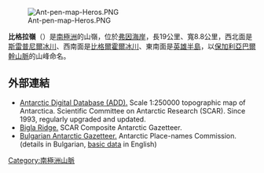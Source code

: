 [[Image:Ant-pen-map-Heros.PNG|thumb]]

'''比格拉嶺'''（{{lang-en|Bigla Ridge}}）是[[南極洲|南極洲]]的山嶺，位於[[弗因海岸|弗因海岸]]，長19公里、寬8.8公里，西北面是[[斯雷普尼爾冰川|斯雷普尼爾冰川]]、西南面是[[比格爾霍爾冰川|比格爾霍爾冰川]]、東南面是[[英雄半島|英雄半島]]，以[[保加利亞|保加利亞]][[巴爾幹山脈|巴爾幹山脈]]的山峰命名。

{{coord|66|32|00|S|63|57|00|W|display=title}}

==外部連結==
* [http://www.add.scar.org Antarctic Digital Database (ADD).] {{Wayback|url=http://www.add.scar.org/ |date=20170305000653 }} Scale 1:250000 topographic map of Antarctica. Scientific Committee on Antarctic Research (SCAR). Since 1993, regularly upgraded and updated.
* [https://data.aad.gov.au/aadc/gaz/scar/display_name.cfm?gaz_id=137648 Bigla Ridge.] {{Wayback|url=https://data.aad.gov.au/aadc/gaz/scar/display_name.cfm?gaz_id=137648 |date=20170922100617 }} SCAR Composite Antarctic Gazetteer.
* [http://apcbg.org/gazet-bg.doc Bulgarian Antarctic Gazetteer.] {{Wayback|url=http://apcbg.org/gazet-bg.doc |date=20160206203828 }} Antarctic Place-names Commission. (details in Bulgarian, [http://apcbg.org/gazet.htm basic data] {{Wayback|url=http://apcbg.org/gazet.htm |date=20160304071225 }} in English)

{{DEFAULTSORT:Bigla Ridge}}
[[Category:南極洲山脈|Category:南極洲山脈]]


{{FoynCoast-geo-stub}}